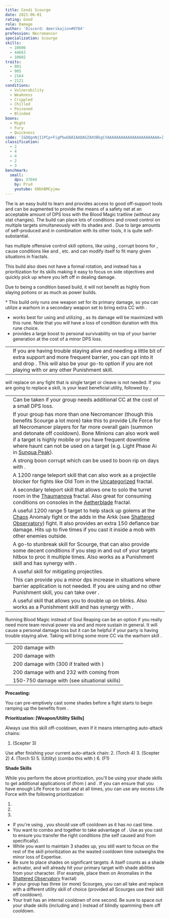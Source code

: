 ```yaml
---
title: Condi Scourge
date: 2021-06-01
rating: Good
role: Damage
author: 'Discord: Amerikajinn#9784'
profession: Necromancer
specialization: Scourge
skills:
  - 10606
  - 44663
  - 10602
traits:
  - 801
  - 905
  - 2164
  - 2121
conditions:
  - Vulnerability
  - Weakness
  - Crippled
  - Chilled
  - Poisoned
  - Blinded
boons:
  - Might
  - Fury
  - Quickness
code: '[&DQgnNjI1PCp+FigPbwGBAIAAQAGZAXUBkgCVAAAAAAAAAAAAAAAAAAAAAAA=]'
classification:
  - 2
  - 4
  - 4
  - 2
  - 3
benchmark:
  small:
    dps: 37044
    by: Prud
    youtube: 6NbhBMCyjmw
---
```


The <Specialization name="Scourge" text="Condi Scourge"/> is an easy build to learn and provides access to good off-support tools and can be augmented to provide the means of a safety net at an acceptable amount of DPS loss with the Blood Magic traitline (without any stat changes). The build can place lots of conditions and crowd control on multiple targets simultaneously with its shades and <Skill name="Epidemic"/>. Due to large amounts of self-produced <Condition name="Vulnerability"/> and <Boon name="Might"/> in combination with its other tools, it is quite self-substantial.

<Specialization name="Scourge" text="Condi Scourge" /> has multiple offensive control
skill options, like using <Control name="Pull" />, corrupt boons for <Instability name="No Pain, No Gain" />
, cause conditions like <Condition name="Blinded" /> and <Condition name="Immobile" />
, etc. <Specialization name="Scourge" text="Condi Scourge" /> and can modify
itself to fit many given situations in fractals.

This build also does not have a formal rotation, and instead has a prioritization for its skills making it easy to focus on side objectives and quickly pick up where you left off in dealing damage.

Due to being a condition based build, it will not benefit as highly from slaying potions or <Item name="Impact" type="Sigil"/> as much as power builds.

<Divider text="Equipment" />

<Grid>
<GridItem sm="4">
<Armor weight="Light" helmAffix="Viper" helmRune="Lich" shouldersAffix="Viper" shouldersRune="Lich" coatAffix="Viper" coatRune="Lich" glovesAffix="Viper" glovesRune="Lich" leggingsAffix="Viper" leggingsRune="Lich" bootsAffix="Viper" bootsRune="Lich" helmInfusionId="37130" shouldersInfusionId="37130" coatInfusionId="37130" glovesInfusionId="37130" leggingsInfusionId="37130" bootsInfusionId="37130"/>
</GridItem>

<GridItem sm="4">
<Weapons weapon1MainType="Scepter" weapon1MainAffix="Sinister" weapon1MainSigil1="Torment"  weapon1OffType="Torch" weapon1OffAffix="Viper" weapon1OffSigil="Bursting" weapon1MainInfusion1Id="37130" weapon1OffInfusionId="37130"/>

<Card title="Swap Weapons">
* This build only runs one weapon set for its primary damage, so you can utilize a warhorn in a secondary weapon set to bring extra CC with <Skill name="Wail of Doom"/>.

</Card>

<Card title="Situational Runes">

- <Item id="83502" /> works best for using and utilizing <Skill name="Epidemic" />
  , as its damage will be maximized with this rune. Note that you will have a loss
  of condition duration with this rune choice.
- <Item id="44956" /> provides a large boost to personal survivability on top of
  your barrier generation at the cost of a minor DPS loss.

</Card>
</GridItem>

<GridItem sm="4">
<BackAndTrinkets backItemAffix="Viper" accessory1Affix="Viper" accessory2Affix="Viper" amuletAffix="Viper" ring1Affix="Viper" ring2Affix="Viper" backItemInfusion1Id="37130" backItemInfusion2Id="37130" accessory1InfusionId="37130" accessory2InfusionId="37130" ring1Infusion1Id="37130" ring1Infusion2Id="37130" ring1Infusion3Id="37130" ring2Infusion1Id="37130" ring2Infusion2Id="37130" ring2Infusion3Id="37130"/>

<Consumables foodId="86997" utility="Tuning Icicle" infusion="Malign +9 Agony Infusion"/>
</GridItem>
</Grid>

<Divider text="Build" />

<Grid>
<GridItem sm="7">
<Traits traits1="Curses" traits1Selected="Plague Sending, Master of Corruption, Lingering Curse" traits2="Soul Reaping" traits2Selected="Unyielding Blast, Soul Barbs, Dhuumfire" traits3="Scourge" traits3Selected="Fell Beacon , Sadistic Searing, Demonic Lore"/>
</GridItem>

<GridItem sm="5">
<Skills heal="Sand Flare" utility1="Signet of Undeath" utility2="Blood is Power" utility3="Epidemic" elite="Plaguelands"/>

<Card title="Situational Traits">

|                                           |                                                                                                                                                                                                                                                                                         |
| ----------------------------------------- | --------------------------------------------------------------------------------------------------------------------------------------------------------------------------------------------------------------------------------------------------------------------------------------- |
| <Trait id="2059" size="big" disableText/> | If you are having trouble staying alive and needing a little bit of extra support and more frequent barrier, you can opt into it and drop <Trait id="2067"/>. This will also be your go-to option if you are not playing with <Skill name="Sand Flare"/> or any other Punishment skill. |

</Card>
</GridItem>
</Grid>

<Divider text="Further information" />

<Card title="Situational Skills">

<Message>
  <Skill name="Summon Shadow Fiend" /> will replace <Skill name="Epidemic" /> on
  any fight that is single target or cleave is not needed.
</Message>

<Message>
  If you are going to replace a skill, <Skill name="Summon Shadow Fiend" /> is
  your least beneficial utility, followed by <Skill name="Signet of Undeath" />.
</Message>

|                                                               |                                                                                                                                                                                                                                                                                                                                                                                                                   |
| ------------------------------------------------------------- | ----------------------------------------------------------------------------------------------------------------------------------------------------------------------------------------------------------------------------------------------------------------------------------------------------------------------------------------------------------------------------------------------------------------- |
| <Skill name="Summon Flesh Golem" size="big" disableText/>     | Can be taken if your group needs additional CC at the cost of a small DPS loss.                                                                                                                                                                                                                                                                                                                                   |
| <Skill name="Summon Bone Minions" size="big" disableText/>    | If your group has more than one Necromancer (though this benefits Scourge a lot more) take this to provide Life Force for all Necromancer players for far more overall gain (summon and detonate off cooldown). Bone Minions can also work well if a target is highly mobile or you have frequent downtime where haunt can not be used on a target (e.g. Light Phase Ai in [Sunqua Peak](/fractals/sunqua-peak)). |
| <Skill name="Corrupt Boon" size="big" disableText/>           | A strong boon corrupt which can be used to boon rip on days with <Instability name="No Pain, No Gain"/>.                                                                                                                                                                                                                                                                                                          |
| <Skill name="Summon Flesh Wurm" size="big" disableText/>      | A 1200 range teleport skill that can also work as a projectile blocker for fights like Old Tom in the [Uncategorized](/fractals/uncategorized) fractal.                                                                                                                                                                                                                                                           |
| <Skill name="Spectral Walk " size="big" disableText/>         | A secondary teleport skill that allows one to solo the turret room in the [Thaumanova](/fractals/thaumanova-reactor) fractal. Also great for consuming conditions on consoles in the [Aetherblade](/fractals/aetherblade) fractal.                                                                                                                                                                                |
| <Skill name="Spectral Grasp" size="big" disableText/>         | A useful 1200 range 5 target <Control name="Pull"/> to help stack up golems at the [Chaos](/fractals/chaos) Anomaly fight or the adds in the Arkk (see [Shattered Observatory](/fractals/shattered-observatory)) fight. It also provides an extra 150 defiance bar damage. Hits up to five times if you cast it inside a mob with other enemies outside.                                                          |
| <Skill name="Trail of Anguish" size="big" disableText/>       | A go-to stunbreak skill for Scourge, that can also provide some decent conditions if you step in and out of your targets hitbox to proc it multiple times. Also works as a Punishment skill and has synergy with <Trait name="Sadistic Searing"/>.                                                                                                                                                                |
| <Skill name="Corrosive Poison Cloud" size="big" disableText/> | A useful skill for mitigating projectiles.                                                                                                                                                                                                                                                                                                                                                                        |
| <Skill name="Signet of Vampirism" size="big" disableText/>    | This can provide you a minor dps increase in situations where barrier application is not needed. If you are using <Skill name="Signet of Vampirism"/> and no other Punishment skill, you can take <Trait name="Desert Empowerment"/> over <Trait name="Sadistic Searing"/>.                                                                                                                                       |
| <Skill name="Sand Swell" size="big" disableText/>             | A useful skill that allows you to double up on blinks. Also works as a Punishment skill and has synergy with <Trait name="Sadistic Searing"/>.                                                                                                                                                                                                                                                                    |

</Card>

<Grid>
<GridItem sm="7">

<Card title="Blood Magic">
Running Blood Magic instead of Soul Reaping can be an option if you really need more team revival power via <Trait name="Ritual of Life"/> and <Trait name="Transfusion"/> and more sustain in general. It will cause a personal damage loss but it can be helpful if your party is having trouble staying alive.
<Traits unembossed traits1="Blood Magic" traits1SelectedIds="780, 1844, 778"/>
<Message>
Taking <Trait name="Banshees Wail"/> will bring some more CC via the warhorn skill <Skill name="Wail of Doom"/>.
</Message>
</Card>
</GridItem>

<GridItem sm="5">

<Card title="Defiance Bar Damage">

|                                                                        |                                                                                                                                  |
| ---------------------------------------------------------------------- | -------------------------------------------------------------------------------------------------------------------------------- |
| <Skill name="Oppressive Collapse" size="big" disableText/>             | 200 damage with <Control name="Knockdown"/>                                                                                      |
| <Skill name="Garish Pillar" size="big" disableText/>                   | 200 damage with <Condition name="Fear"/>                                                                                         |
| <Skill name="Wail of Doom" size="big" disableText/>                    | 200 damage with <Control name="Daze"/> (300 if traited with <Trait name="Banshees Wail"/>)                                       |
| <Skill name="Charge" profession="necromancer" size="big" disableText/> | 200 damage with <Control name="Knockdown"/> and 232 with <Control name="Launch"/> coming from <Skill name="Summon Flesh Golem"/> |
| <Skill name="Spectral Grasp" size="big" disableText/>                  | 150-750 damage with <Control name="Pull" /> (see situational skills)                                                             |

</Card>
</GridItem>

</Grid>

<Divider text="Skill Usage" />

<Grid>
<GridItem sm="7">
<Card title="Skill Prioritization">

**Precasting:**

You can pre-emptively cast some shades before a fight starts to begin ramping up the benefits from <Trait name="Sand Sage"/>.

**Prioritization: [Weapon/Utility Skills]**

Always use this skill off-cooldown, even if it means interrupting auto-attack chains:

1. <Skill name="Feast of Corruption" /> (Scepter 3)

Use after finishing your current auto-attack chain: 2. <Skill name="Harrowing Wave"/> (Torch 4) 3. <Skill name="Grasping Dead"/> (Scepter 2) 4. <Skill name="Oppressive Collapse"/> (Torch 5) 5. <Skill name="Blood is Power"/> (Utility) (combo this with <Skill name="Desert Shroud"/>) 6. <Skill name="Manifest Sand Shade"/> (F1)

**Shade Skills**

While you perform the above prioritization, you'll be using your shade skills to get additional applications of <Condition name="Burning"/> (from <Trait name="Dhuumfire"/>) and <Condition name="Torment"/>. If you can ensure that you have enough Life Force to cast <Skill name="Nefarious Favor"/> and <Skill name="Desert Shroud"/> at all times, you can use any excess Life Force with the following prioritization:

1. <Skill name="Nefarious Favor" />
2. <Skill name="Sand Cascade" />
3. <Skill name="Garish Pillar" />

</Card>

</GridItem>

<GridItem sm="5">
<Card title="Notes:">

- If you're using <Skill name="Summon Shadow Fiend"/>, you should use <Skill name="Haunt"/> off cooldown as it has no cast time.
- You want to combo <Skill name="Blood is Power"/> and <Skill name="Desert Shroud"/> together to take advantage of <Trait name="Plague Sending"/>. Use <Skill name="Desert Shroud"/> as you cast <Skill name="Blood is Power"/> to ensure you transfer the right conditions (the self caused <Condition name="Bleeding"/> and <Condition name="Torment"/> from <Skill name="Blood is Power"/> specifically).
- While you want to maintain 3 shades up, you still want to focus on the rest of the skill prioritization as the wasted cooldown time outweighs the minor loss of Expertise.
- Be sure to place shades on significant targets: A <Specialization name="Scourge"/> itself counts as a shade activator, and will already hit your primary target with shade abilities from your character. (For example, place them on Anomalies in the [Shattered Observatory](/fractals/shattered-observatory) fractal)
- If your group has three (or more) Scourges, you can all take <Skill name="Summon Bone Minions"/> and replace <Skill name="Signet of Undeath"/> with a different utility skill of choice (provided all Scourges use their <Skill name="Putrid Explosion"/> skill off cooldown).
- Your <Trait name="Dhuumfire"/> trait has an internal cooldown of one second. Be sure to space out your shade skills (including <Skill name="Manifest Sand Shade"/> and <Skill name="Desert Shroud"/>) instead of blindly spamming them off cooldown.

</Card>
</GridItem>

</Grid>
